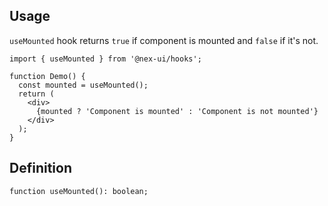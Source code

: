 

## Usage

`useMounted` hook returns `true` if component is mounted and `false` if it's not.

```tsx
import { useMounted } from '@nex-ui/hooks';

function Demo() {
  const mounted = useMounted();
  return (
    <div>
      {mounted ? 'Component is mounted' : 'Component is not mounted'}
    </div>
  );
}
```

## Definition

```tsx
function useMounted(): boolean;
```
